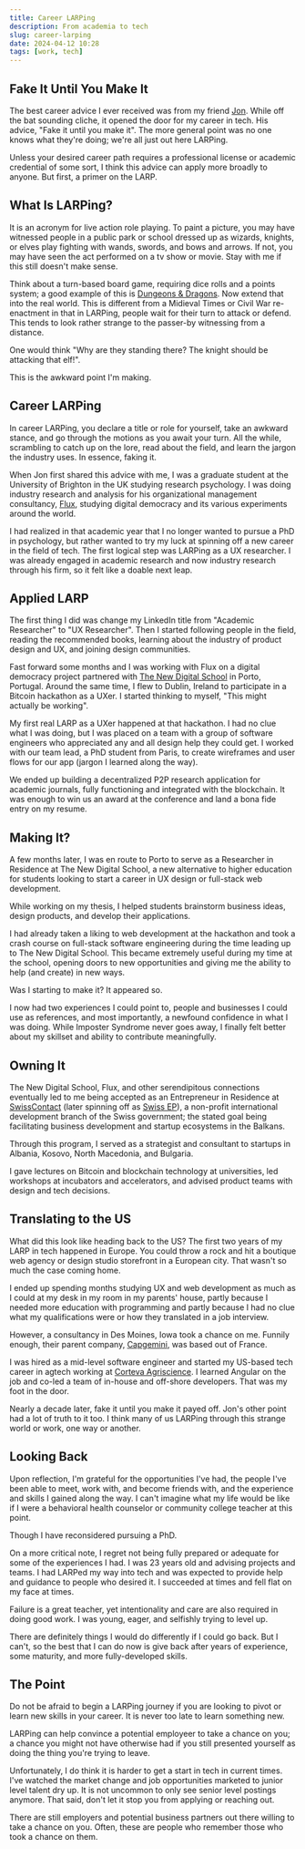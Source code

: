 ```yaml
---
title: Career LARPing
description: From academia to tech
slug: career-larping
date: 2024-04-12 10:28
tags: [work, tech]
---
```


## Fake It Until You Make It

The best career advice I ever received was from my friend [Jon](https://jonbarnes.me). While off the bat sounding cliche, it opened the door for my career in tech. His advice, "Fake it until you make it". The more general point was no one knows what they're doing; we're all just out here LARPing.

Unless your desired career path requires a professional license or academic credential of some sort, I think this advice can apply more broadly to anyone. But first, a primer on the LARP.

## What Is LARPing?

It is an acronym for live action role playing. To paint a picture, you may have witnessed people in a public park or school dressed up as wizards, knights, or elves play fighting with wands, swords, and bows and arrows. If not, you may have seen the act performed on a tv show or movie. Stay with me if this still doesn't make sense.

Think about a turn-based board game, requiring dice rolls and a points system; a good example of this is [Dungeons & Dragons](https://en.wikipedia.org/wiki/Dungeons_%26_Dragons). Now extend that into the real world. This is different from a Midieval Times or Civil War re-enactment in that in LARPing, people wait for their turn to attack or defend. This tends to look rather strange to the passer-by witnessing from a distance.

One would think "Why are they standing there? The knight should be attacking that elf!".

This is the awkward point I'm making.

## Career LARPing

In career LARPing, you declare a title or role for yourself, take an awkward stance, and go through the motions as you await your turn. All the while, scrambling to catch up on the lore, read about the field, and learn the jargon the industry uses. In essence, faking it.

When Jon first shared this advice with me, I was a graduate student at the University of Brighton in the UK studying research psychology. I was doing industry research and analysis for his organizational management consultancy, [Flux](https://flux.am), studying digital democracy and its various experiments around the world.

I had realized in that academic year that I no longer wanted to pursue a PhD in psychology, but rather wanted to try my luck at spinning off a new career in the field of tech. The first logical step was LARPing as a UX researcher. I was already engaged in academic research and now industry research through his firm, so it felt like a doable next leap.

## Applied LARP

The first thing I did was change my LinkedIn title from "Academic Researcher" to "UX Researcher". Then I started following people in the field, reading the recommended books, learning about the industry of product design and UX, and joining design communities.

Fast forward some months and I was working with Flux on a digital democracy project partnered with [The New Digital School](https://thenewdigitalschool.com) in Porto, Portugal. Around the same time, I flew to Dublin, Ireland to participate in a Bitcoin hackathon as a UXer. I started thinking to myself, "This might actually be working".

My first real LARP as a UXer happened at that hackathon. I had no clue what I was doing, but I was placed on a team with a group of software engineers who appreciated any and all design help they could get. I worked with our team lead, a PhD student from Paris, to create wireframes and user flows for our app (jargon I learned along the way).

We ended up building a decentralized P2P research application for academic journals, fully functioning and integrated with the blockchain. It was enough to win us an award at the conference and land a bona fide entry on my resume.

<BlogImage
  src='hackathon.jpeg'
  topCaption='Chainsmiths Bitcoin hackathon, OpenResearch team'
  bottomCaption='November 2016, Ireland'
/>

## Making It?

A few months later, I was en route to Porto to serve as a Researcher in Residence at The New Digital School, a new alternative to higher education for students looking to start a career in UX design or full-stack web development.

While working on my thesis, I helped students brainstorm business ideas, design products, and develop their applications.

I had already taken a liking to web development at the hackathon and took a crash course on full-stack software engineering during the time leading up to The New Digital School. This became extremely useful during my time at the school, opening doors to new opportunities and giving me the ability to help (and create) in new ways.

Was I starting to make it? It appeared so.

I now had two experiences I could point to, people and businesses I could use as references, and most importantly, a newfound confidence in what I was doing. While Imposter Syndrome never goes away, I finally felt better about my skillset and ability to contribute meaningfully.

## Owning It

The New Digital School, Flux, and other serendipitous connections eventually led to me being accepted as an Entrepreneur in Residence at [SwissContact](https://swisscontact.org) (later spinning off as [Swiss EP](https://swissep.org/)), a non-profit international development branch of the Swiss government; the stated goal being facilitating business development and startup ecosystems in the Balkans.

Through this program, I served as a strategist and consultant to startups in Albania, Kosovo, North Macedonia, and Bulgaria.

I gave lectures on Bitcoin and blockchain technology at universities, led workshops at incubators and accelerators, and advised product teams with design and tech decisions.

<BlogImage
  src='lecture.jpeg'
  topCaption='South East European University, blockchain lecture'
  bottomCaption='November 2017, North Macedonia'
/>

## Translating to the US

What did this look like heading back to the US? The first two years of my LARP in tech happened in Europe. You could throw a rock and hit a boutique web agency or design studio storefront in a European city. That wasn't so much the case coming home.

I ended up spending months studying UX and web development as much as I could at my desk in my room in my parents' house, partly because I needed more education with programming and partly because I had no clue what my qualifications were or how they translated in a job interview.

However, a consultancy in Des Moines, Iowa took a chance on me. Funnily enough, their parent company, [Capgemini](https://www.capgemini.com), was based out of France.

I was hired as a mid-level software engineer and started my US-based tech career in agtech working at [Corteva Agriscience](https://www.corteva.com). I learned Angular on the job and co-led a team of in-house and off-shore developers. That was my foot in the door.

Nearly a decade later, fake it until you make it payed off. Jon's other point had a lot of truth to it too. I think many of us LARPing through this strange world or work, one way or another.

## Looking Back

Upon reflection, I'm grateful for the opportunities I've had, the people I've been able to meet, work with, and become friends with, and the experience and skills I gained along the way. I can't imagine what my life would be like if I were a behavioral health counselor or community college teacher at this point.

Though I have reconsidered pursuing a PhD.

On a more critical note, I regret not being fully prepared or adequate for some of the experiences I had. I was 23 years old and advising projects and teams. I had LARPed my way into tech and was expected to provide help and guidance to people who desired it. I succeeded at times and fell flat on my face at times.

Failure is a great teacher, yet intentionality and care are also required in doing good work. I was young, eager, and selfishly trying to level up.

There are definitely things I would do differently if I could go back. But I can't, so the best that I can do now is give back after years of experience, some maturity, and more fully-developed skills.

## The Point

Do not be afraid to begin a LARPing journey if you are looking to pivot or learn new skills in your career. It is never too late to learn something new.

LARPing can help convince a potential employeer to take a chance on you; a chance you might not have otherwise had if you still presented yourself as doing the thing you're trying to leave.

Unfortunately, I do think it is harder to get a start in tech in current times. I've watched the market change and job opportunities marketed to junior level talent dry up. It is not uncommon to only see senior level postings anymore. That said, don't let it stop you from applying or reaching out.

There are still employers and potential business partners out there willing to take a chance on you. Often, these are people who remember those who took a chance on them.
